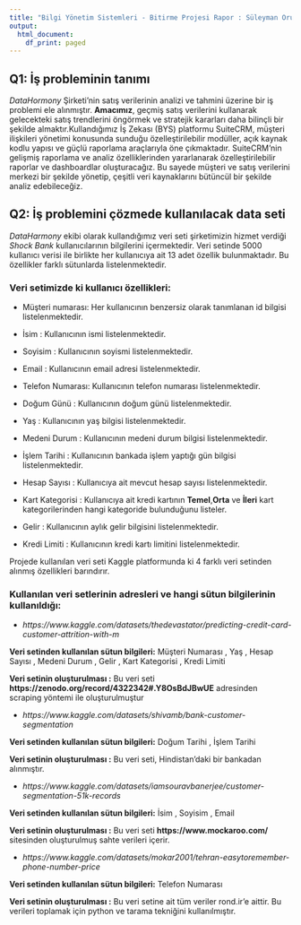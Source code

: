 ```yaml
---
title: "Bilgi Yönetim Sistemleri - Bitirme Projesi Rapor : Süleyman Oruç 190401026"
output:
  html_document:
    df_print: paged
---
```



## Q1: İş probleminin tanımı

*DataHormony* Şirketi’nin satış verilerinin analizi ve tahmini üzerine bir iş problemi ele alınmıştır. **Amacımız**, geçmiş satış verilerini kullanarak gelecekteki satış trendlerini öngörmek ve stratejik kararları daha bilinçli bir şekilde almaktır.Kullandığımız İş Zekası (BYS) platformu SuiteCRM, müşteri ilişkileri yönetimi konusunda sunduğu özelleştirilebilir modüller, açık kaynak kodlu yapısı ve güçlü raporlama araçlarıyla öne çıkmaktadır. SuiteCRM'nin gelişmiş raporlama ve analiz özelliklerinden yararlanarak özelleştirilebilir raporlar ve dashboardlar oluşturacağız. Bu sayede müşteri ve satış verilerini merkezi bir şekilde yönetip, çeşitli veri kaynaklarını bütüncül bir şekilde analiz edebileceğiz.



## Q2: İş problemini çözmede kullanılacak data seti

*DataHarmony* ekibi olarak kullandığımız veri seti şirketimizin hizmet verdiği *Shock Bank* kullanıcılarının bilgilerini içermektedir. Veri setinde 5000 kullanıcı verisi ile birlikte her kullanıcıya ait 13 adet özellik bulunmaktadır. Bu özellikler farklı sütunlarda listelenmektedir. 

### Veri setimizde ki kullanıcı özellikleri:  


* Müşteri numarası: Her kullanıcının benzersiz olarak tanımlanan id bilgisi listelenmektedir.

* İsim            : Kullanıcının ismi listelenmektedir.

* Soyisim         : Kullanıcının soyismi listelenmektedir.

* Email           : Kullanıcının email adresi listelenmektedir.

* Telefon Numarası: Kullanıcının telefon numarası listelenmektedir.

* Doğum Günü      : Kullanıcının doğum günü listelenmektedir.

* Yaş             : Kullanıcının yaş bilgisi listelenmektedir.

* Medeni Durum    : Kullanıcının medeni durum bilgisi listelenmektedir.

* İşlem Tarihi    : Kullanıcının bankada işlem yaptığı gün bilgisi listelenmektedir.

* Hesap Sayısı    : Kullanıcıya ait mevcut hesap sayısı listelenmektedir.

* Kart Kategorisi : Kullanıcıya ait kredi kartının **Temel**,**Orta** ve **İleri** kart kategorilerinden hangi kategoride bulunduğunu listeler.

* Gelir           : Kullanıcının aylık gelir bilgisini listelenmektedir.

* Kredi Limiti    : Kullanıcının kredi kartı limitini listelenmektedir.

Projede kullanılan veri seti Kaggle platformunda ki 4 farklı veri setinden alınmış özellikleri barındırır. 

### Kullanılan veri setlerinin adresleri ve hangi sütun bilgilerinin kullanıldığı:  

* *https://www.kaggle.com/datasets/thedevastator/predicting-credit-card-customer-attrition-with-m* 

**Veri setinden kullanılan sütun bilgileri:** Müşteri Numarası , Yaş , Hesap Sayısı , Medeni Durum , Gelir , Kart Kategorisi , Kredi Limiti

**Veri setinin oluşturulması              :** Bu veri seti **https://zenodo.org/record/4322342#.Y8OsBdJBwUE** adresinden scraping yöntemi ile oluşturulmuştur

* *https://www.kaggle.com/datasets/shivamb/bank-customer-segmentation *

**Veri setinden kullanılan sütun bilgileri:** Doğum Tarihi , İşlem Tarihi

**Veri setinin oluşturulması              :** Bu veri seti, Hindistan'daki bir bankadan alınmıştır.

* *https://www.kaggle.com/datasets/iamsouravbanerjee/customer-segmentation-51k-records *

**Veri setinden kullanılan sütun bilgileri:** İsim , Soyisim , Email

**Veri setinin oluşturulması              :** Bu veri seti **https://www.mockaroo.com/** sitesinden oluşturulmuş sahte verileri içerir.

* *https://www.kaggle.com/datasets/mokar2001/tehran-easytoremember-phone-number-price *

**Veri setinden kullanılan sütun bilgileri:** Telefon Numarası

**Veri setinin oluşturulması              :** Bu veri setine ait tüm veriler rond.ir'e aittir. Bu verileri toplamak için python ve tarama tekniğini kullanılmıştır.
